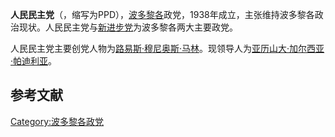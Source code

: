 {{Expand language|1=en|time=2021-06-14T07:34:54+00:00}}
{{Infobox Political Party
| colorcode = #FF3333
| name = 人民民主黨
| native_name = Partido Popular Democrático
| abbreviation = PPD
| logo = 
| leader1_title = 主席
| leader1_name = {{tsl|en|José Luis Dalmau|荷西·路爾斯·達莫}}
| leader2_title = 副主席
| leader2_name = {{tsl|en|Carlos Delgado Altieri|卡洛斯·德爾加多·阿爾蒂里}}<br>{{tsl|en|Carmen Maldonado González}}
| leader3_title = 秘書長
| leader3_name = {{tsl|en|Ramón Luis Cruz |拉蒙·路爾斯·克魯茲}}
| leader4_title = 參議院議長
| leader4_name = {{tsl|en|José Luis Dalmau|荷西·路爾斯·達莫}}
| leader5_title = 眾議院議長
| leader5_name = {{tsl|en|Tatito Hernández}}
| slogan = "Pan, Tierra y Libertad"<br /><small>(麵包、土地和自由)</small>
| foundation = {{Start date and age|1938|7|22}}
| split = {{tsl|en|Liberal Party of Puerto Rico|波多黎各自由黨}}
| headquarters = [[圣胡安_(波多黎各)|波多黎各圣胡安]]
| ideology = [[自由主义|自由主义]]<ref>{{cite book|last1=Rivas-Rodríguez|first1=Maggie|last2=Zamora|first2=Emilio|title=Beyond the Latino World War II Hero: The Social and Political Legacy of a Generation|date=2010|publisher=University of Texas Press|location=Austin, TX|isbn=9780292774520|page=117|url=https://books.google.com/books?id=7a59pVrRY_EC&q=Popular+Democratic+Party+puerto+rico+social-liberal&pg=PA117|access-date=25 January 2018|archive-date=2021-06-14|archive-url=https://web.archive.org/web/20210614073443/https://books.google.com/books?id=7a59pVrRY_EC&q=Popular+Democratic+Party+puerto+rico+social-liberal&pg=PA117|dead-url=no}}</ref><br>[[社会自由主义|社会自由主义]]<ref>{{cite web|title=Low turnout in Puerto Rico status referendum, 97% of votes for US statehood|url=https://www.nationalia.info/new/10981/low-turnout-in-puerto-rico-status-referendum-97-of-votes-for-us-statehood|website=Nationalia|access-date=25 January 2018|date=12 June 2017|archive-date=2021-06-14|archive-url=https://web.archive.org/web/20210614073450/https://www.nationalia.info/new/10981/low-turnout-in-puerto-rico-status-referendum-97-of-votes-for-us-statehood|dead-url=no}}</ref><br>{{tsl|en|Status quo movement in Puerto Rico|波多黎各維持現狀運動|維持現狀}}
| position = [[中间主义|中间主义]]<ref>{{cite web|last1=Scott|first1=Eugene|title=Who are Trump's political allies in Puerto Rico? Explaining the island's political factions.|url=https://www.washingtonpost.com/news/the-fix/wp/2017/10/03/who-are-trumps-political-allies-in-puerto-rico-explaining-the-islands-political-factions/|work=The Washington Post|access-date=25 January 2018|date=3 October 2017|archive-date=2021-03-20|archive-url=https://web.archive.org/web/20210320064308/https://www.washingtonpost.com/news/the-fix/wp/2017/10/03/who-are-trumps-political-allies-in-puerto-rico-explaining-the-islands-political-factions/|dead-url=no}}</ref>
| international = 
| colors = {{Color box|#FF3333|border=darkgray}} [[红色|红色]]
| anthem = 
| seats1_title = {{tsl|en|Senate of Puerto Rico|波多黎各參議院|參議院}}席位
| seats1 = {{Composition bar|12|27|hex=#FF3333}}
| seats2_title = {{tsl|en|House of Representatives of Puerto Rico|波多黎各眾議院|眾議院}}席位
| seats2 = {{Composition bar|26|51|hex=#FF3333}}
| seats3_title = [[波多黎各行政区划|行政区划]]
| seats3 = {{Composition bar|41|78|hex=#FF3333}}
| flag = 
| website = [https://www.ppdpr.net/ ppdpr.net]
| country = 波多黎各
}}
'''人民民主党'''（{{lang-es|Partido Popular Democrático}}，缩写为PPD），[[波多黎各|波多黎各]]政党，1938年成立，主张维持波多黎各政治现状。人民民主党与[[新进步党_(波多黎各)|新进步党]]为波多黎各两大主要政党。

人民民主党主要创党人物为[[路易斯·穆尼奥斯·马林|路易斯·穆尼奥斯·马林]]。现领导人为[[亚历山大·加尔西亚·帕迪利亚|亚历山大·加尔西亚·帕迪利亚]]。

==参考文献==
{{reflist}}
{{美国地方政党}}

[[Category:波多黎各政党|Category:波多黎各政党]]